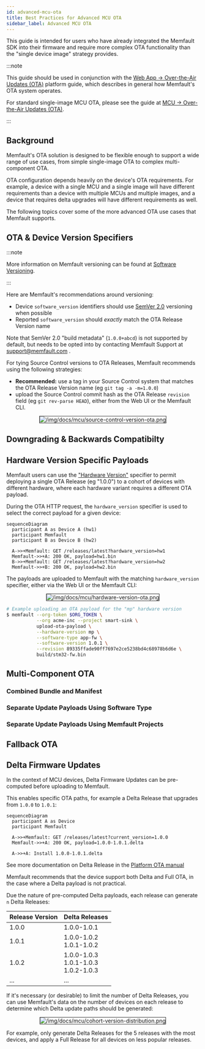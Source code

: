 ```yaml
---
id: advanced-mcu-ota
title: Best Practices for Advanced MCU OTA
sidebar_label: Advanced MCU OTA
---
```



This guide is intended for users who have already integrated the Memfault SDK
into their firmware and require more complex OTA functionality than the "single
device image" strategy provides.

:::note

This guide should be used in conjunction with the
[Web App -> Over-the-Air Updates (OTA)](docs/platform/ota/) platform guide,
which describes in general how Memfault's OTA system operates.

For standard single-image MCU OTA, please see the guide at
[MCU -> Over-the-Air Updates (OTA)](/docs/mcu/releases-integration-guide).

:::

## Background

Memfault's OTA solution is designed to be flexible enough to support a wide
range of use cases, from simple single-image OTA to complex multi-component OTA.

OTA configuration depends heavily on the device's OTA requirements. For example,
a device with a single MCU and a single image will have different requirements
than a device with multiple MCUs and multiple images, and a device that requires
delta upgrades will have different requirements as well.

The following topics cover some of the more advanced OTA use cases that Memfault
supports.

## OTA & Device Version Specifiers

:::note

More information on Memfault versioning can be found at
[Software Versioning](/docs/platform/software-version-hardware-version).

:::

Here are Memfault's recommendations around versioning:

- Device `software_version` identifiers should use
  [SemVer 2.0](https://semver.org) versioning when possible
- Reported `software_version` should _exactly_ match the OTA Release Version
  name

Note that SemVer 2.0 "build metadata" (`1.0.0+abcd`) is not supported by
default, but needs to be opted into by contacting Memfault Support at
support@memfault.com .

For tying Source Control versions to OTA Releases, Memfault recommends using the
following strategies:

- **Recommended:** use a tag in your Source Control system that matches the OTA
  Release Version name (eg `git tag -a -m=1.0.0`)
- upload the Source Control commit hash as the OTA Release `revision` field (eg
  `git rev-parse HEAD`), either from the Web UI or the Memfault CLI.

<p align="center">
  <img
    src="/img/docs/mcu/source-control-version-ota.png"
    border="1"
    alt="/img/docs/mcu/source-control-version-ota.png"
  />
</p>

## Downgrading & Backwards Compatibilty

<!--
  - migrating on-device configs/file systems
  -->

<!--
  - recommend if at all possible to do single monolithic images
  - forwards/backwards compatibility in multi-component systems
 -->

## Hardware Version Specific Payloads

Memfault users can use the
["Hardware Version"](/docs/platform/software-version-hardware-version) specifier
to permit deploying a single OTA Release (eg "1.0.0") to a cohort of devices
with different hardware, where each hardware variant requires a different OTA
payload.

During the OTA HTTP request, the `hardware_version` specifier is used to select
the correct payload for a given device:

```mermaid
sequenceDiagram
  participant A as Device A (hw1)
  participant Memfault
  participant B as Device B (hw2)

  A->>+Memfault: GET /releases/latest?hardware_version=hw1
  Memfault->>+A: 200 OK, payload=hw1.bin
  B->>+Memfault: GET /releases/latest?hardware_version=hw2
  Memfault->>+B: 200 OK, payload=hw2.bin
```

The payloads are uploaded to Memfault with the matching `hardware_version`
specifier, either via the Web UI or the Memfault CLI:

<p align="center">
  <img
    src="/img/docs/mcu/hardware-version-ota.png"
    border="1"
    alt="/img/docs/mcu/hardware-version-ota.png"
  />
</p>

```bash
# Example uploading an OTA payload for the "mp" hardware version
$ memfault --org-token $ORG_TOKEN \
           --org acme-inc --project smart-sink \
           upload-ota-payload \
           --hardware-version mp \
           --software-type app-fw \
           --software-version 1.0.1 \
           --revision 89335ffade90ff7697e2ce5238bd4c68978b6d6e \
           build/stm32-fw.bin
```

## Multi-Component OTA

<!--
- attributes for subcomponent sw versions
 -->

### Combined Bundle and Manifest

<!-- http range requests, subcomponent version comparison done on-device -->

### Separate Update Payloads Using Software Type

<!-- not sure if this actually works in practice 😢 -->

### Separate Update Payloads Using Memfault Projects

<!-- requires multiple project keys on the requesting client -->

## Fallback OTA

<!-- separate project for "factory fresh" image deployments? -->

## Delta Firmware Updates

In the context of MCU devices, Delta Firmware Updates can be pre-computed before
uploading to Memfault.

This enables specific OTA paths, for example a Delta Release that upgrades from
`1.0.0` to `1.0.1`:

```mermaid
sequenceDiagram
  participant A as Device
  participant Memfault

  A->>+Memfault: GET /releases/latest?current_version=1.0.0
  Memfault->>+A: 200 OK, payload=1.0.0-1.0.1.delta

  A->>+A: Install 1.0.0-1.0.1.delta
```

See more documentation on Delta Release in the
[Platform OTA manual](/docs/platform/ota/#delta-releases)

Memfault recommends that the device support both Delta and Full OTA, in the case
where a Delta payload is not practical.

Due the nature of pre-computed Delta payloads, each release can generate `n`
Delta Releases:

| Release Version | Delta Releases                              |
| --------------- | ------------------------------------------- |
| 1.0.0           | 1.0.0-1.0.1                                 |
| 1.0.1           | 1.0.0-1.0.2<br/>1.0.1-1.0.2                 |
| 1.0.2           | 1.0.0-1.0.3<br/>1.0.1-1.0.3<br/>1.0.2-1.0.3 |
| ...             | ...                                         |

If it's necessary (or desirable) to limit the number of Delta Releases, you can
use Memfault's data on the number of devices on each release to determine which
Delta update paths should be generated:

<p align="center">
  <img
    src="/img/docs/mcu/cohort-version-distribution.png"
    border="1"
    alt="/img/docs/mcu/cohort-version-distribution.png"
  />
</p>
For example, only generate Delta Releases for the 5 releases with the most devices,
and apply a Full Release for all devices on less popular releases.
